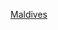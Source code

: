 {{Navbox
| name      = 馬爾代夫行政規劃
| title     = [[馬爾代夫行政區劃]]
| listclass = hlist
| state     = {{{state|autocollapse}}}
| image     = {{flagicon|Maldives|size=90px}}

| group1 = [[行政環礁]]
| list1  =
* [[哈阿里夫環礁]]
* [[阿魯環礁]]
* [[沙維亞尼環礁]]
* [[瑙魯環礁]]
* [[拉環礁]]
* [[芭環礁]]
* [[拉黑比亞尼環礁]]
* [[卡夫環礁]]
* [[北阿里環礁]]
* [[南阿里環礁]]
* [[阿武瓦環礁]]
* [[美慕環礁]]
* [[法弗環礁]]
* [[達魯環礁]]
* [[塔亞環礁]]
* [[拉姆環礁]]
* [[北蘇瓦迪瓦環礁]]
* [[南蘇瓦迪瓦環礁]]
* [[加納維雅尼環礁]]
| group2 = 城市
| list2  =
* [[馬累]]
* [[阿杜市]] 
}}<noinclude>
{{collapsible option}}

[[Category:亞洲國家行政區劃模板|Maldives]]
</noinclude>